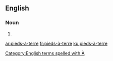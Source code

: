 ==English==

===Noun===
{{head|en|noun plural form}}

# {{plural of|pied-à-terre|lang=en}}

[[Category:English terms spelled with À]]

[[ar:pieds-à-terre]]
[[fr:pieds-à-terre]]
[[ku:pieds-à-terre]]